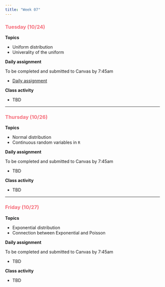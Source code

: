```yaml
---
title: "Week 07"
---
```


::: {style="color: #F66D7A"}
### Tuesday (10/24)
:::

**Topics**

-   Uniform distribution
-   Univerality of the uniform

**Daily assignment**

To be completed and submitted to Canvas by 7:45am

-   [Daily assignment](daily/DA_17.pdf)

**Class activity**

-   TBD

------------------------------------------------------------------------

::: {style="color: #F66D7A"}
### Thursday (10/26)
:::

**Topics**

-   Normal distribution
-   Continuous random variables in `R`

**Daily assignment**

To be completed and submitted to Canvas by 7:45am

-   TBD

**Class activity**

-   TBD

------------------------------------------------------------------------

::: {style="color: #F66D7A"}
### Friday (10/27)
:::

**Topics**

-   Exponential distribution
-   Connection between Exponential and Poisson

**Daily assignment**

To be completed and submitted to Canvas by 7:45am

-   TBD

**Class activity**

-   TBD
